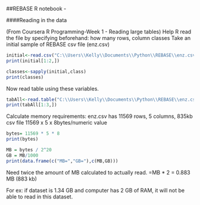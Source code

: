 ##REBASE R notebook - 

####Reading in the data

(From Coursera R Programming-Week 1 - Reading large tables)
Help R read the file by specifying beforehand: how many rows, column classes
Take an initial sample of REBASE csv file (enz.csv)
```r
initial<-read.csv("C:\\Users\\Kelly\\Documents\\Python\\REBASE\\enz.csv",nrows=100,header=T)
print(initial[1:2,])
```
```r
classes<-sapply(initial,class)
print(classes)
```
Now read table using these variables.
```r
tabAll<-read.table("C:\\Users\\Kelly\\Documents\\Python\\REBASE\\enz.csv", nrow=20, colClasses = classes,header=T, sep=",")
print(tabAll[1:3,])
```

Calculate memory requirements:
enz.csv has 11569 rows, 5 columns, 835kb csv file
11569 x 5 x 8bytes/numeric value
```r
bytes= 11569 * 5 * 8
print(bytes)
```

```r
MB = bytes / 2^20
GB = MB/1000
print(data.frame(c("MB=","GB="),c(MB,GB)))
```
Need twice the amount of MB calculated to actually read.
=MB * 2 = 0.883 MB (883 kb)

For ex:
if dataset is 1.34 GB and computer has 2 GB of RAM, it will not be able to read in this dataset.


